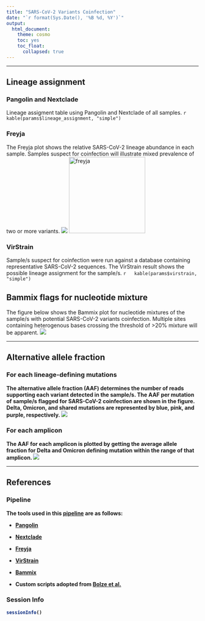 ```yaml
---
title: "SARS-CoV-2 Variants Coinfection"
date: "`r format(Sys.Date(), '%B %d, %Y')`"
output: 
  html_document:
    theme: cosmo
    toc: yes
    toc_float:
      collapsed: true
---
```

<hr/>

## <b> Lineage assignment </b>

### Pangolin and Nextclade 
 Lineage assigment table using Pangolin and Nextclade of all samples.
 ```r
 kable(params$lineage_assignment, "simple")
 ```

### Freyja
  The Freyja plot shows the relative SARS-CoV-2 lineage abundance in each sample. Samples suspect for coinfection will illustrate mixed prevalence of two or more variants. 
 ![](`r params$freyja_plot`)
 <img src="`r params$freyja_plot`" alt="freyja" width="200"/>

### VirStrain
 
 Sample/s suspect for coinfection were run against a database containing representative SARS-CoV-2 sequences. The VirStrain result shows the possible lineage assignment for the sample/s.
  ```r
  kable(params$virstrain, "simple")
  ```

## Bammix flags for nucleotide mixture
  The figure below shows the Bammix plot for nucleotide mixtures of the sample/s with potential SARS-CoV-2 variants coinfection. Multiple sites containing heterogenous bases crossing the threshold of >20% mixture will be apparent. 
 ![](`r params$bammix_plot`)


<hr/>

## <b> Alternative allele fraction </br>

### For each lineage-defining mutations
 The alternative allele fraction (AAF) determines the number of reads supporting each variant detected in the sample/s. The AAF per mutation of sample/s flagged for SARS-CoV-2 coinfection are shown in the figure. Delta, Omicron, and shared mutations are represented by blue, pink, and purple, respectively. 
 ![](`r params$aafplot_mut`)

### For each amplicon
  The AAF for each amplicon is plotted by getting the average allele fraction for Delta and Omicron defining mutation within the range of that amplicon.
 ![](`r params$aafplot_amp`)
  
<hr/>

## <b> References </b> {.tabset .tabset-fade}

### Pipeline
 The tools used in this [pipeline](https://github.com/lanadelrea/CoPi) are as follows: 

 - [Pangolin](https://github.com/cov-lineages/pangolin) 

 - [Nextclade](https://github.com/nextstrain/nextclade)

 - [Freyja](https://github.com/andersen-lab/Freyja)

 - [VirStrain](https://github.com/liaoherui/VirStrain)

 - [Bammix](https://github.com/chrisruis/bammix)

 - Custom scripts adopted from [Bolze et al.](https://doi.org/10.1016/j.medj.2022.10.002) 

### Session Info
 ```r
 sessionInfo()
 ```
